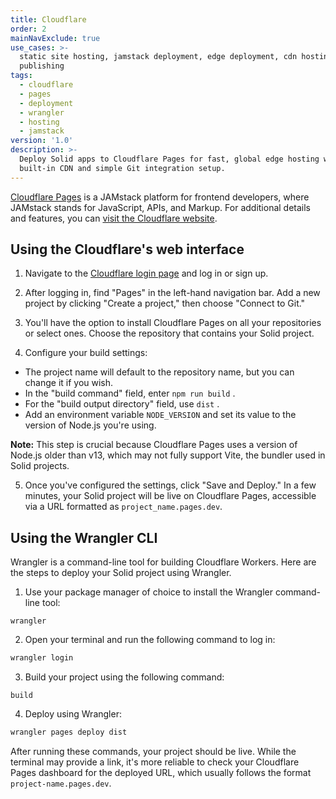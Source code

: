 ```yaml
---
title: Cloudflare
order: 2
mainNavExclude: true
use_cases: >-
  static site hosting, jamstack deployment, edge deployment, cdn hosting, web
  publishing
tags:
  - cloudflare
  - pages
  - deployment
  - wrangler
  - hosting
  - jamstack
version: '1.0'
description: >-
  Deploy Solid apps to Cloudflare Pages for fast, global edge hosting with
  built-in CDN and simple Git integration setup.
---
```


[Cloudflare Pages](https://pages.cloudflare.com/) is a JAMstack platform for frontend developers, where JAMstack stands for JavaScript, APIs, and Markup.
For additional details and features, you can [visit the Cloudflare website](https://pages.cloudflare.com/).

## Using the Cloudflare's web interface

1. Navigate to the [Cloudflare login page](https://dash.cloudflare.com/login) and log in or sign up.

<EraserLink
	href="https://app.eraser.io/workspace/w9y9PNVjwSqDCEPNTEoe?elements=UE1AFe5oESDQkepKNaMxtA"
	preview="https://app.eraser.io/workspace/w9y9PNVjwSqDCEPNTEoe/preview?elements=UE1AFe5oESDQkepKNaMxtA&type=embed"
/>

2.  After logging in, find "Pages" in the left-hand navigation bar.
    Add a new project by clicking "Create a project," then choose "Connect to Git."

<EraserLink
	href="https://app.eraser.io/workspace/w9y9PNVjwSqDCEPNTEoe?elements=XcbVyX2a69kSAP1m1220Ug"
	preview="https://app.eraser.io/workspace/w9y9PNVjwSqDCEPNTEoe/preview?elements=XcbVyX2a69kSAP1m1220Ug&type=embed"
/>

3.  You'll have the option to install Cloudflare Pages on all your repositories or select ones.
    Choose the repository that contains your Solid project.

<EraserLink
	href="https://app.eraser.io/workspace/w9y9PNVjwSqDCEPNTEoe?elements=SsbGUghc_Vwlvxefe1xAFg"
	preview="https://app.eraser.io/workspace/w9y9PNVjwSqDCEPNTEoe/preview?elements=SsbGUghc_Vwlvxefe1xAFg&type=embed"
/>

4. Configure your build settings:

- The project name will default to the repository name, but you can change it if you wish.
- In the "build command" field, enter `npm run build` .
- For the "build output directory" field, use `dist` .
- Add an environment variable `NODE_VERSION` and set its value to the version of Node.js you're using.

**Note:** This step is crucial because Cloudflare Pages uses a version of Node.js older than v13, which may not fully support Vite, the bundler used in Solid projects.

<EraserLink
	href="https://app.eraser.io/workspace/w9y9PNVjwSqDCEPNTEoe?elements=1HpIQUkxqNl9j3JlXIUvTg"
	preview="https://app.eraser.io/workspace/w9y9PNVjwSqDCEPNTEoe/preview?elements=1HpIQUkxqNl9j3JlXIUvTg&type=embed"
/>

5. Once you've configured the settings, click "Save and Deploy."
   In a few minutes, your Solid project will be live on Cloudflare Pages, accessible via a URL formatted as `project_name.pages.dev`.

## Using the Wrangler CLI

Wrangler is a command-line tool for building Cloudflare Workers.
Here are the steps to deploy your Solid project using Wrangler.

1. Use your package manager of choice to install the Wrangler command-line tool:

```package-install-global
wrangler
```

2. Open your terminal and run the following command to log in:

```bash frame="none"
wrangler login
```

3. Build your project using the following command:

```package-run
build
```

4. Deploy using Wrangler:

```bash
wrangler pages deploy dist
```

After running these commands, your project should be live.
While the terminal may provide a link, it's more reliable to check your Cloudflare Pages dashboard for the deployed URL, which usually follows the format `project-name.pages.dev`.
